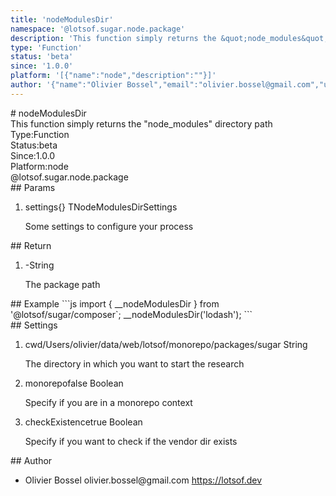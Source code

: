 ```yaml
---
title: 'nodeModulesDir'
namespace: '@lotsof.sugar.node.package'
description: 'This function simply returns the &quot;node_modules&quot; directory path'
type: 'Function'
status: 'beta'
since: '1.0.0'
platform: '[{"name":"node","description":""}]'
author: '{"name":"Olivier Bossel","email":"olivier.bossel@gmail.com","url":"https://lotsof.dev"}'
---
```

<div class="docmap-mdx">
# nodeModulesDir
<div class="_description typo-lead typo-format">
This function simply returns the &quot;node_modules&quot; directory path
</div>
<div class="_metas">
<div class="_type"><span class="_type-label">Type:</span><span class="_type-value">Function</span></div>
<div class="_status"><span class="_status-label">Status:</span><span class="_status-value -beta">beta</span></div>
<div class="_since"><span class="_since-label">Since:</span><span class="_since-value">1.0.0</span></div>
<div class="_platform"><span class="_platform-label">Platform:</span><span class="_platform-value -node">node</span></div>
</div>
<div class="_namespace">@lotsof.sugar.node.package</div>
<div class="_params">
## Params
<ol class="_list">
<li class="_item">
<span class="_name">settings</span><span class="_default">&lcub;&rcub;</span> <span class="_type">TNodeModulesDirSettings</span>
<p class="_description">Some settings to configure your process</p>
</li>
</ol>
</div>
<div class="_return">
## Return
<ol class="_list">
<li class="_item">
<span class="_default">-</span><span class="_type">String</span>
<p class="_description">The package path</p>
</li>
</ol>
</div>
<div class="_examples">
## Example
```js
import { __nodeModulesDir } from '@lotsof/sugar/composer`;
__nodeModulesDir('lodash');
```
</div>
<div class="_settings">
## Settings
<ol class="_list">
<li class="_item">
<span class="_name">cwd</span><span class="_default">&sol;Users&sol;olivier&sol;data&sol;web&sol;lotsof&sol;monorepo&sol;packages&sol;sugar</span> <span class="_type">String</span>
<p class="_description">The directory in which you want to start the research</p>
</li>
<li class="_item">
<span class="_name">monorepo</span><span class="_default">false</span> <span class="_type">Boolean</span>
<p class="_description">Specify if you are in a monorepo context</p>
</li>
<li class="_item">
<span class="_name">checkExistence</span><span class="_default">true</span> <span class="_type">Boolean</span>
<p class="_description">Specify if you want to check if the vendor dir exists</p>
</li>
</ol>
</div>
<div class="_author">
## Author
<ul class="_list">
<li class="_item">
<span class="_name">Olivier Bossel</span>
<span class="_email">olivier.bossel@gmail.com</span>
<a href="https://lotsof.dev" target="_blank" class="_url">https://lotsof.dev</a>
</li>
</ul>
</div>
</div>